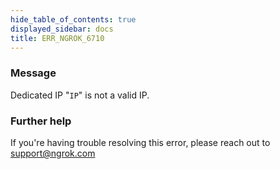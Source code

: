 ```yaml
---
hide_table_of_contents: true
displayed_sidebar: docs
title: ERR_NGROK_6710
---
```


### Message

Dedicated IP "`IP`" is not a valid IP.

<ErrorDetails />

### Further help

If you're having trouble resolving this error, please reach out to [support@ngrok.com](mailto:support@ngrok.com?subject=Help%20with%20ERR_NGROK_6710)
